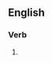 ==English==

===Verb===
{{head|en|verb form}}

# {{present participle of|initialize|lang=en|nocat=1}}